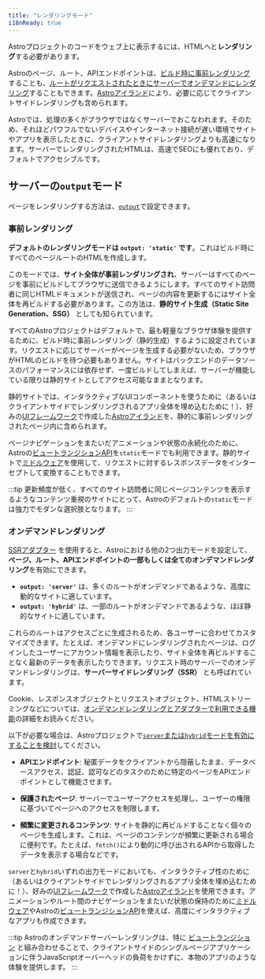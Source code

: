 ```yaml
---
title: "レンダリングモード"
i18nReady: true
---
```


Astroプロジェクトのコードをウェブ上に表示するには、HTMLへと**レンダリング**する必要があります。

Astroのページ、ルート、APIエンドポイントは、[ビルド時に事前レンダリング](#事前レンダリング)することも、[ルートがリクエストされたときにサーバーでオンデマンドにレンダリング](#オンデマンドレンダリング)することもできます。[Astroアイランド](/ja/concepts/islands/)により、必要に応じてクライアントサイドレンダリングも含められます。

Astroでは、処理の多くがブラウザではなくサーバーでおこなわれます。そのため、それほどパワフルでないデバイスやインターネット接続が遅い環境でサイトやアプリを表示したときに、クライアントサイドレンダリングよりも高速になります。サーバーでレンダリングされたHTMLは、高速でSEOにも優れており、デフォルトでアクセシブルです。

## サーバーの`output`モード

ページをレンダリングする方法は、[`output`](/ja/reference/configuration-reference/#output)で設定できます。

### 事前レンダリング

**デフォルトのレンダリングモードは __`output: 'static'`__ です**。これはビルド時にすべてのページルートのHTMLを作成します。

このモードでは、**サイト全体が事前レンダリングされ**、サーバーはすべてのページを事前にビルドしてブラウザに送信できるようにします。すべてのサイト訪問者に同じHTMLドキュメントが送信され、ページの内容を更新するにはサイト全体を再ビルドする必要があります。この方法は、**静的サイト生成（Static Site Generation、SSG）** としても知られています。

すべてのAstroプロジェクトはデフォルトで、最も軽量なブラウザ体験を提供するために、ビルド時に事前レンダリング（静的生成）するように設定されています。リクエストに応じてサーバーがページを生成する必要がないため、ブラウザがHTMLのビルドを待つ必要もありません。サイトはバックエンドのデータソースのパフォーマンスには依存せず、一度ビルドしてしまえば、サーバーが機能している限りは静的サイトとしてアクセス可能なままとなります。

静的サイトでは、インタラクティブなUIコンポーネントを使うために（あるいはクライアントサイドでレンダリングされるアプリ全体を埋め込むために！）、好みの[UIフレームワーク](/ja/guides/framework-components/)で作成した[Astroアイランド](/ja/concepts/islands/)を、静的に事前レンダリングされたページ内に含められます。

ページナビゲーションをまたいだアニメーションや状態の永続化のために、Astroの[ビュートランジションAPI](/ja/guides/view-transitions/)を`static`モードでも利用できます。静的サイトで[ミドルウェア](/ja/guides/middleware/)を使用して、リクエストに対するレスポンスデータをインターセプトして変換することもできます。

:::tip
更新頻度が低く、すべてのサイト訪問者に同じページコンテンツを表示するようなコンテンツ重視のサイトにとって、Astroのデフォルトの`static`モードは強力でモダンな選択肢となります。
:::

### オンデマンドレンダリング

[SSRアダプター](/ja/guides/server-side-rendering/) を使用すると、Astroにおける他の2つ出力モードを設定して、**ページ、ルート、APIエンドポイントの一部もしくは全てのオンデマンドレンダリング**を有効にできます。
  - __`output: 'server'`__ は、多くのルートがオンデマンドであるような、高度に動的なサイトに適しています。
  - __`output: 'hybrid'`__ は、一部のルートがオンデマンドであるような、ほぼ静的なサイトに適しています。

これらのルートはアクセスごとに生成されるため、各ユーザーに合わせてカスタマイズできます。たとえば、オンデマンドにレンダリングされたページは、ログインしたユーザーにアカウント情報を表示したり、サイト全体を再ビルドすることなく最新のデータを表示したりできます。リクエスト時のサーバーでのオンデマンドレンダリングは、**サーバーサイドレンダリング（SSR）** とも呼ばれています。

<ReadMore>Cookie、レスポンスオブジェクトとリクエストオブジェクト、HTMLストリーミングなどについては、[オンデマンドレンダリングとアダプターで利用できる機能](/ja/guides/server-side-rendering/#オンデマンドレンダリングの機能)の詳細をお読みください。</ReadMore>

以下が必要な場合は、Astroプロジェクトで[`server`または`hybrid`モードを有効にすることを検討](/ja/guides/server-side-rendering/#オンデマンドサーバーレンダリングを有効にする)してください。

- **APIエンドポイント**: 秘匿データをクライアントから隠蔽したまま、データベースアクセス、認証、認可などのタスクのために特定のページをAPIエンドポイントとして機能させます。

- **保護されたページ**: サーバーでユーザーアクセスを処理し、ユーザーの権限に基づいてページへのアクセスを制限します。

- **頻繁に変更されるコンテンツ**: サイトを静的に再ビルドすることなく個々のページを生成します。これは、ページのコンテンツが頻繁に更新される場合に便利です。たとえば、`fetch()`により動的に呼び出されるAPIから取得したデータを表示する場合などです。

`server`と`hybrid`いずれの出力モードにおいても、インタラクティブ性のために（あるいはクライアントサイドでレンダリングされるアプリ全体を埋め込むために！）、好みの[UIフレームワーク](/ja/guides/framework-components/)で作成した[Astroアイランド](/ja/concepts/islands/)を使用できます。アニメーションやルート間のナビゲーションをまたいだ状態の保持のために[ミドルウェア](/ja/guides/middleware/)やAstroの[ビュートランジションAPI](/ja/guides/view-transitions/)を使えば、高度にインタラクティブなアプリも作成できます。

:::tip
Astroのオンデマンドサーバーレンダリングは、特に [ビュートランジション](/ja/guides/view-transitions/) と組み合わせることで、クライアントサイドのシングルページアプリケーションに伴うJavaScriptオーバーヘッドの負荷をかけずに、本物のアプリのような体験を提供します。
:::
